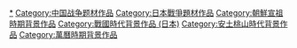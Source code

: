 [[Category:萬曆朝鮮之役|*]]
[[Category:中国战争题材作品|Category:中国战争题材作品]]
[[Category:日本戰爭題材作品|Category:日本戰爭題材作品]]
[[Category:朝鮮宣祖時期背景作品|Category:朝鮮宣祖時期背景作品]]
[[Category:戰國時代背景作品_(日本)|Category:戰國時代背景作品 (日本)]]
[[Category:安土桃山時代背景作品|Category:安土桃山時代背景作品]]
[[Category:萬曆時期背景作品|Category:萬曆時期背景作品]]